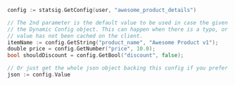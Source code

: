 ```go
config := statsig.GetConfig(user, "awesome_product_details")

// The 2nd parameter is the default value to be used in case the given parameter name does not exist on
// the Dynamic Config object. This can happen when there is a typo, or when the user is offline and the
// value has not been cached on the client.
itemName := config.GetString("product_name", "Awesome Product v1");
double price = config.GetNumber("price", 10.0);
bool shouldDiscount = config.GetBool("discount", false);

// Or just get the whole json object backing this config if you prefer
json := config.Value

```
